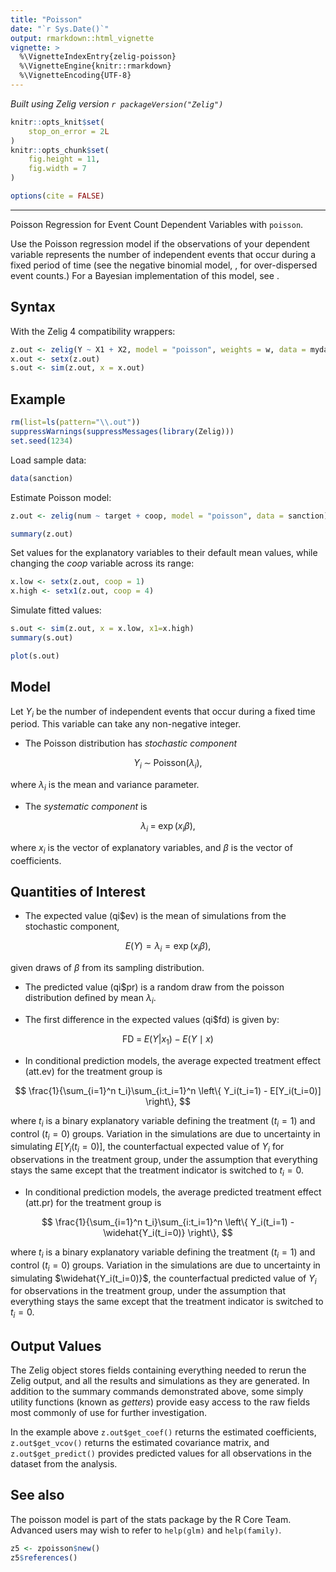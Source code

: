 ```yaml
---
title: "Poisson"
date: "`r Sys.Date()`"
output: rmarkdown::html_vignette
vignette: >
  %\VignetteIndexEntry{zelig-poisson}
  %\VignetteEngine{knitr::rmarkdown}
  %\VignetteEncoding{UTF-8}
---
```


*Built using Zelig version `r packageVersion("Zelig")`*

```r
knitr::opts_knit$set(
    stop_on_error = 2L
)
knitr::opts_chunk$set(
    fig.height = 11,
    fig.width = 7
)

options(cite = FALSE)
```
---

Poisson Regression for Event Count Dependent Variables with `poisson`.

Use the Poisson regression model if the observations of your dependent
variable represents the number of independent events that occur during a
fixed period of time (see the negative binomial model, , for
over-dispersed event counts.) For a Bayesian implementation of this
model, see .

Syntax
------


With the Zelig 4 compatibility wrappers:

```r
z.out <- zelig(Y ~ X1 + X2, model = "poisson", weights = w, data = mydata)
x.out <- setx(z.out)
s.out <- sim(z.out, x = x.out)
```

Example
------

```r
rm(list=ls(pattern="\\.out"))
suppressWarnings(suppressMessages(library(Zelig)))
set.seed(1234)
```

Load sample data:

```r
data(sanction)
```

Estimate Poisson model:

```r
z.out <- zelig(num ~ target + coop, model = "poisson", data = sanction)
```

```r
summary(z.out)
```

Set values for the explanatory variables to their default mean values, while changing the $coop$ variable across its range:

```r
x.low <- setx(z.out, coop = 1)
x.high <- setx1(z.out, coop = 4)
```

Simulate fitted values:

```r
s.out <- sim(z.out, x = x.low, x1=x.high)
summary(s.out)
```

```r
plot(s.out)
```

Model
------

Let $Y_i$ be the number of independent events that occur during a
fixed time period. This variable can take any non-negative integer.

-  The Poisson distribution has *stochastic component*


$$
    Y_i \; \sim \; \textrm{Poisson}(\lambda_i),
$$

   where $\lambda_i$ is the mean and variance parameter.

-  The *systematic component* is


$$
    \lambda_i \; = \; \exp(x_i \beta),
$$

   where $x_i$ is the vector of explanatory variables, and
   $\beta$ is the vector of coefficients.

Quantities of Interest
------

-  The expected value (qi$ev) is the mean of simulations from the
   stochastic component,


$$
    E(Y) = \lambda_i =  \exp(x_i
        \beta),
$$

   given draws of $\beta$ from its sampling distribution.

-  The predicted value (qi$pr) is a random draw from the poisson
   distribution defined by mean $\lambda_i$.

-  The first difference in the expected values (qi$fd) is given by:


$$
    \textrm{FD} \; = \; E(Y | x_1) - E(Y \mid x)
$$

-  In conditional prediction models, the average expected treatment
   effect (att.ev) for the treatment group is


$$
    \frac{1}{\sum_{i=1}^n t_i}\sum_{i:t_i=1}^n \left\{ Y_i(t_i=1) -
        E[Y_i(t_i=0)] \right\},
$$

   where $t_i$ is a binary explanatory variable defining the
   treatment ($t_i=1$) and control ($t_i=0$) groups.
   Variation in the simulations are due to uncertainty in simulating
   $E[Y_i(t_i=0)]$, the counterfactual expected value of
   $Y_i$ for observations in the treatment group, under the
   assumption that everything stays the same except that the treatment
   indicator is switched to $t_i=0$.

-  In conditional prediction models, the average predicted treatment
   effect (att.pr) for the treatment group is


$$
    \frac{1}{\sum_{i=1}^n t_i}\sum_{i:t_i=1}^n \left\{ Y_i(t_i=1) -
        \widehat{Y_i(t_i=0)} \right\},
$$

   where $t_i$ is a binary explanatory variable defining the
   treatment ($t_i=1$) and control ($t_i=0$) groups.
   Variation in the simulations are due to uncertainty in simulating
   $\widehat{Y_i(t_i=0)}$, the counterfactual predicted value of
   $Y_i$ for observations in the treatment group, under the
   assumption that everything stays the same except that the treatment
   indicator is switched to $t_i=0$.

Output Values
------

The Zelig object stores fields containing everything needed to
rerun the Zelig output, and all the results and simulations as they are generated.
In addition to the summary commands demonstrated above, some simply utility
functions (known as *getters*) provide easy access to the raw fields most
commonly of use for further investigation.

In the example above `z.out$get_coef()` returns the estimated coefficients, `z.out$get_vcov()` returns the estimated covariance matrix, and `z.out$get_predict()` provides predicted values for all observations in the dataset from the analysis.

See also
------

The poisson model is part of the stats package by the R Core Team. Advanced users may
wish to refer to `help(glm)` and `help(family)`.

```r
z5 <- zpoisson$new()
z5$references()
```
